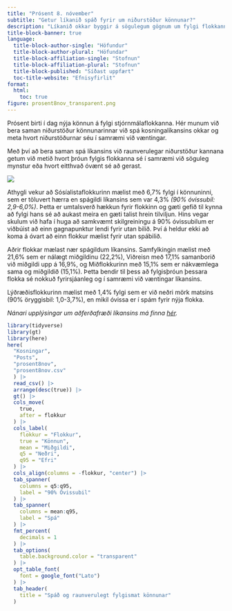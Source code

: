 ```yaml
---
title: "Prósent 8. nóvember"
subtitle: "Getur líkanið spáð fyrir um niðurstöður könnunar?"
description: "Líkanið okkar byggir á sögulegum gögnum um fylgi flokkanna, efnahagsbreytum og fyrri kosningaúrslitum. Að auki metum við kerfisbundinn bjaga í könnunum hvers könnunaraðila með því að bera saman kannanir þeirra við raunveruleg úrslit kosninga. Með því að bæta þessum bjaga við spáð fylgi flokkanna getum við spáð fyrir um niðurstöður nýrra kannana og borið saman við raunverulegar niðurstöður hennar"
title-block-banner: true 
language:
  title-block-author-single: "Höfundur"
  title-block-author-plural: "Höfundar"
  title-block-affiliation-single: "Stofnun"
  title-block-affiliation-plural: "Stofnun"
  title-block-published: "Síðast uppfært"
  toc-title-website: "Efnisyfirlit"
format:
  html:
    toc: true
figure: prosent8nov_transparent.png
---
```



Prósent birti í dag nýja könnun á fylgi stjórnmálaflokkanna. Hér munum við bera saman niðurstöður könnunarinnar við spá kosningalíkansins okkar og meta hvort niðurstöðurnar séu í samræmi við væntingar. 

Með því að bera saman spá líkansins við raunverulegar niðurstöður kannana getum við metið hvort þróun fylgis flokkanna sé í samræmi við söguleg mynstur eða hvort eitthvað óvænt sé að gerast.

![](prosent8nov_background.png)

Athygli vekur að Sósíalistaflokkurinn mælist með 6,7% fylgi í könnuninni, sem er töluvert hærra en spágildi líkansins sem var 4,3% *(90% óvissubil: 2,9-6,0%)*. Þetta er umtalsverð hækkun fyrir flokkinn og gæti gefið til kynna að fylgi hans sé að aukast meira en gæti talist hrein tilviljun. Hins vegar skulum við hafa í huga að samkvæmt skilgreiningu á 90% óvissubilum er viðbúist að einn gagnapunktur lendi fyrir utan bilið. Því á heldur ekki að koma á óvart að einn flokkur mælist fyrir utan spábilið.

Aðrir flokkar mælast nær spágildum líkansins. Samfylkingin mælist með 21,6% sem er nálægt miðgildinu (22,2%), Viðreisn með 17,1% samanborið við miðgildi upp á 16,9%, og Miðflokkurinn með 15,1% sem er nákvæmlega sama og miðgildið (15,1%). Þetta bendir til þess að fylgisþróun þessara flokka sé nokkuð fyrirsjáanleg og í samræmi við væntingar líkansins.

Lýðræðisflokkurinn mælist með 1,4% fylgi sem er við neðri mörk matsins (90% öryggisbil: 1,0-3,7%), en mikil óvissa er í spám fyrir nýja flokka.

*Nánari upplýsingar um aðferðafræði líkansins má finna [hér](../../UmLikanid.qmd).*

```r
library(tidyverse)
library(gt)
library(here)
here(
  "Kosningar", 
  "Posts", 
  "prosent8nov", 
  "prosent8nov.csv"
  ) |> 
  read_csv() |> 
  arrange(desc(true)) |> 
  gt() |> 
  cols_move(
    true,
    after = flokkur
  ) |> 
  cols_label(
    flokkur = "Flokkur",
    true = "Könnun",
    mean = "Miðgildi",
    q5 = "Neðri",
    q95 = "Efri"
  ) |> 
  cols_align(columns = -flokkur, "center") |> 
  tab_spanner(
    columns = q5:q95,
    label = "90% Óvissubil"
  ) |> 
  tab_spanner(
    columns = mean:q95,
    label = "Spá"
  ) |> 
  fmt_percent(
    decimals = 1
  ) |> 
  tab_options(
    table.background.color = "transparent"
  ) |>
  opt_table_font(
    font = google_font("Lato")
  ) |> 
  tab_header(
    title = "Spáð og raunverulegt fylgismat könnunar"
  )
```
